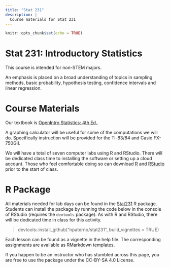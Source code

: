```yaml
---
title: "Stat 231"
description: | 
  Course materials for Stat 231
---
```


```r
knitr::opts_chunk$set(echo = TRUE)
```

# Stat 231: Introductory Statistics

This course is intended for non-STEM majors.

An emphasis is placed on a broad understanding of topics in sampling methods, basic probability, hypothesis testing, confidence intervals and linear regression.

# Course Materials

Our textbook is [OpenIntro Statistics: 4th Ed.](https://www.openintro.org/book/os).

A graphing calculator will be useful for some of the computations we will do. Specifically instruction will be provided for the Ti-83/84 and Casio FX-750GII. 

We will have a total of seven computer labs using R and RStudio. There will be dedicated class time to installing the software or setting up a cloud account. Those who feel comfortable doing so can download [R](https://cran.r-project.org) and [RStudio](https://www.rstudio.com/download) prior to the start of class.

# R Package 
All materials needed for lab days can be found in the [Stat231](https://www.github.com/npaterno/Stat231) R package. Students can install the package by running the code below in the console of RStudio (requires the `devtools` package). As with R and RStudio, there will be dedicated time in class for this activity. 

> devtools::install_github("npaterno/stat231", build_vignettes = TRUE)

Each lesson can be found as a vignette in the help file. The corresponding assignments are available as RMarkdown templates.

If you happen to be an instructor who has stumbled across this page, you are free to use the package under the CC-BY-SA 4.0 License.
